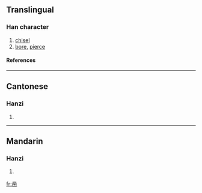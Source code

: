 {{see|鑿}}

==Translingual==
===Han character===
{{Han char|rad=凵|as=10|sn=12|four=|canj=廿金廿山 (TCTU)}}
# [[chisel]]
# [[bore]], [[pierce]]
====References====
{{Han ref|kx=0135.211|hdz=10310.020|uh=51FF|ud=20991}}
----
==Cantonese==
===Hanzi===
{{yue-hanzi|jyut=|y=jok6}}
# {{defn|Cantonese}}
----
==Mandarin==
===Hanzi===
{{cmn-hanzi|tra=鑿|pin=[[záo]] (zao2)|wg=tsao<sup>2</sup>}}
# {{defn|Mandarin}}




[[fr:凿]]